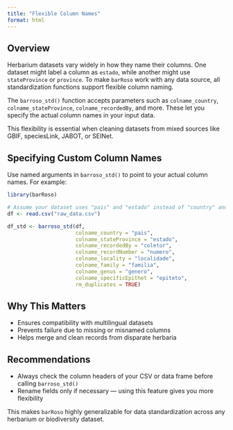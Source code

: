 ```yaml
---
title: "Flexible Column Names"
format: html
---
```


## Overview

Herbarium datasets vary widely in how they name their columns. One dataset might label a column as `estado`, while another might use `stateProvince` or `province`. To make `barRoso` work with any data source, all standardization functions support flexible column naming.

The `barroso_std()` function accepts parameters such as `colname_country`, `colname_stateProvince`, `colname_recordedBy`, and more. These let you specify the actual column names in your input data.

This flexibility is essential when cleaning datasets from mixed sources like GBIF, speciesLink, JABOT, or SEINet.

## Specifying Custom Column Names

Use named arguments in `barroso_std()` to point to your actual column names. For example:

```r
library(barRoso)

# Assume your dataset uses "pais" and "estado" instead of "country" and "stateProvince"
df <- read.csv("raw_data.csv")

df_std <- barroso_std(df,
                      colname_country = "pais",
                      colname_stateProvince = "estado",
                      colname_recordedBy = "coletor",
                      colname_recordNumber = "numero",
                      colname_locality = "localidade",
                      colname_family = "familia",
                      colname_genus = "genero",
                      colname_specificEpithet = "epiteto",
                      rm_duplicates = TRUE)
```

## Why This Matters

- Ensures compatibility with multilingual datasets
- Prevents failure due to missing or misnamed columns
- Helps merge and clean records from disparate herbaria

## Recommendations

- Always check the column headers of your CSV or data frame before calling `barroso_std()`
- Rename fields only if necessary — using this feature gives you more flexibility

This makes `barRoso` highly generalizable for data standardization across any herbarium or biodiversity dataset.
